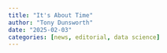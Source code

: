 ```yaml
---
title: "It's About Time"
author: "Tony Dunsworth"
date: "2025-02-03"
categories: [news, editorial, data science]
---
```



